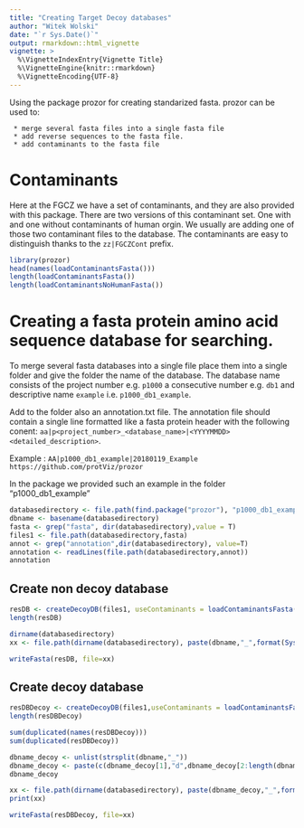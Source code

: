 ```yaml
---
title: "Creating Target Decoy databases"
author: "Witek Wolski"
date: "`r Sys.Date()`"
output: rmarkdown::html_vignette
vignette: >
  %\VignetteIndexEntry{Vignette Title}
  %\VignetteEngine{knitr::rmarkdown}
  %\VignetteEncoding{UTF-8}
---
```


<!--
%\VignetteEngine{knitr::rmarkdown}
%\VignetteIndexEntry{Creating Target Decoy databases}
-->


Using the package prozor for creating standarized fasta.
prozor can be used to: 
     
     * merge several fasta files into a single fasta file
     * add reverse sequences to the fasta file.
     * add contaminants to the fasta file


# Contaminants

Here at the FGCZ we have a set of contaminants, and they are also provided with this package.
There are two versions of this contaminant set. One with and one without contaminants of human orgin.
We usually are adding one of those two contaminant files to the database.
The contaminants are easy to distinguish thanks to the `zz|FGCZCont` prefix.

```r
library(prozor)
head(names(loadContaminantsFasta()))
length(loadContaminantsFasta())
length(loadContaminantsNoHumanFasta())

```

# Creating a fasta protein amino acid sequence database for searching.


To merge several fasta databases into a single file place them into a single folder and give the folder the name of the database.
The database name consists of the project number e.g. `p1000` a consecutive number e.g. `db1` and descriptive name `example` i.e. `p1000_db1_example`.

Add to the folder also an annotation.txt file. The annotation file should contain a single line formatted like a fasta protein header with the following conent:
`aa|p<project_number>_<database_name>|<YYYYMMDD> <detailed_description>`.

Example : `AA|p1000_db1_example|20180119_Example https://github.com/protViz/prozor`


In the package we provided such an example in the folder "p1000_db1_example"

```r


databasedirectory <- file.path(find.package("prozor"), "p1000_db1_example")
dbname <- basename(databasedirectory)
fasta <- grep("fasta", dir(databasedirectory),value = T)
files1 <- file.path(databasedirectory,fasta)
annot <- grep("annotation",dir(databasedirectory), value=T)
annotation <- readLines(file.path(databasedirectory,annot))
annotation
```


## Create non decoy database

```r
resDB <- createDecoyDB(files1, useContaminants = loadContaminantsFasta(), annot=annotation, revLab = NULL)
length(resDB)
```

```r
dirname(databasedirectory)
xx <- file.path(dirname(databasedirectory), paste(dbname,"_",format(Sys.time(), "%Y%m%d"),".fasta" ,sep=""))
```

```r
writeFasta(resDB, file=xx)
```


## Create decoy database


```r
resDBDecoy <- createDecoyDB(files1,useContaminants = loadContaminantsFasta(), annot=annotation, revLab = "_REV")
length(resDBDecoy)

sum(duplicated(names(resDBDecoy)))
sum(duplicated(resDBDecoy))

dbname_decoy <- unlist(strsplit(dbname,"_"))
dbname_decoy <- paste(c(dbname_decoy[1],"d",dbname_decoy[2:length(dbname_decoy)]),collapse="_")
dbname_decoy

xx <- file.path(dirname(databasedirectory), paste(dbname_decoy,"_",format(Sys.time(), "%Y%m%d"),".fasta" ,sep=""))
print(xx)
```


```r

writeFasta(resDBDecoy, file=xx)

```
